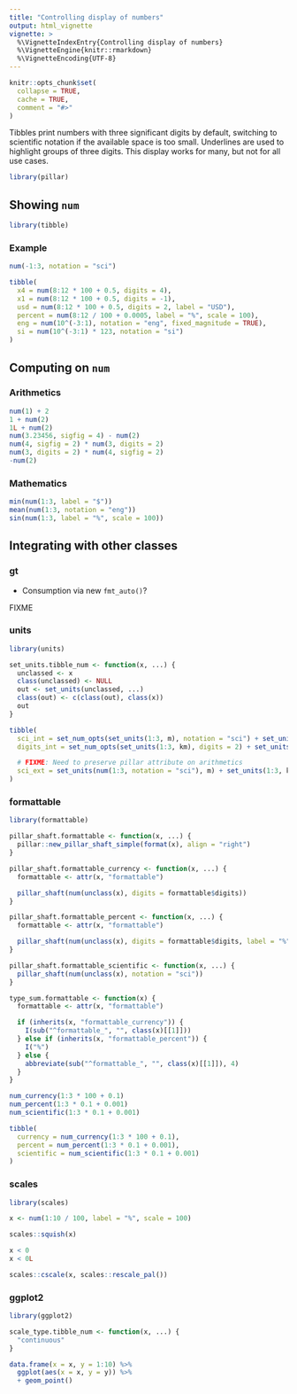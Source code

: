 ```yaml
---
title: "Controlling display of numbers"
output: html_vignette
vignette: >
  %\VignetteIndexEntry{Controlling display of numbers}
  %\VignetteEngine{knitr::rmarkdown}
  %\VignetteEncoding{UTF-8}
---
```


```r
knitr::opts_chunk$set(
  collapse = TRUE,
  cache = TRUE,
  comment = "#>"
)
```

Tibbles print numbers with three significant digits by default, switching to scientific notation if the available space is too small.
Underlines are used to highlight groups of three digits.
This display works for many, but not for all use cases.

```r
library(pillar)
```

## Showing `num`

```r
library(tibble)
```


### Example

```r
num(-1:3, notation = "sci")

tibble(
  x4 = num(8:12 * 100 + 0.5, digits = 4),
  x1 = num(8:12 * 100 + 0.5, digits = -1),
  usd = num(8:12 * 100 + 0.5, digits = 2, label = "USD"),
  percent = num(8:12 / 100 + 0.0005, label = "%", scale = 100),
  eng = num(10^(-3:1), notation = "eng", fixed_magnitude = TRUE),
  si = num(10^(-3:1) * 123, notation = "si")
)
```


## Computing on `num`

### Arithmetics

```r
num(1) + 2
1 + num(2)
1L + num(2)
num(3.23456, sigfig = 4) - num(2)
num(4, sigfig = 2) * num(3, digits = 2)
num(3, digits = 2) * num(4, sigfig = 2)
-num(2)
```

### Mathematics

```r
min(num(1:3, label = "$"))
mean(num(1:3, notation = "eng"))
sin(num(1:3, label = "%", scale = 100))
```

## Integrating with other classes

### gt

- Consumption via new `fmt_auto()`?

FIXME

### units

```r
library(units)

set_units.tibble_num <- function(x, ...) {
  unclassed <- x
  class(unclassed) <- NULL
  out <- set_units(unclassed, ...)
  class(out) <- c(class(out), class(x))
  out
}

tibble(
  sci_int = set_num_opts(set_units(1:3, m), notation = "sci") + set_units(1:3, km),
  digits_int = set_num_opts(set_units(1:3, km), digits = 2) + set_units(1:3, m),

  # FIXME: Need to preserve pillar attribute on arithmetics
  sci_ext = set_units(num(1:3, notation = "sci"), m) + set_units(1:3, km)
)
```

### formattable

```r
library(formattable)

pillar_shaft.formattable <- function(x, ...) {
  pillar::new_pillar_shaft_simple(format(x), align = "right")
}

pillar_shaft.formattable_currency <- function(x, ...) {
  formattable <- attr(x, "formattable")

  pillar_shaft(num(unclass(x), digits = formattable$digits))
}

pillar_shaft.formattable_percent <- function(x, ...) {
  formattable <- attr(x, "formattable")

  pillar_shaft(num(unclass(x), digits = formattable$digits, label = "%", scale = 100))
}

pillar_shaft.formattable_scientific <- function(x, ...) {
  pillar_shaft(num(unclass(x), notation = "sci"))
}

type_sum.formattable <- function(x) {
  formattable <- attr(x, "formattable")

  if (inherits(x, "formattable_currency")) {
    I(sub("^formattable_", "", class(x)[[1]]))
  } else if (inherits(x, "formattable_percent")) {
    I("%")
  } else {
    abbreviate(sub("^formattable_", "", class(x)[[1]]), 4)
  }
}

num_currency(1:3 * 100 + 0.1)
num_percent(1:3 * 0.1 + 0.001)
num_scientific(1:3 * 0.1 + 0.001)

tibble(
  currency = num_currency(1:3 * 100 + 0.1),
  percent = num_percent(1:3 * 0.1 + 0.001),
  scientific = num_scientific(1:3 * 0.1 + 0.001)
)
```

### scales

```r
library(scales)

x <- num(1:10 / 100, label = "%", scale = 100)

scales::squish(x)

x < 0
x < 0L

scales::cscale(x, scales::rescale_pal())
```

### ggplot2

```r
library(ggplot2)

scale_type.tibble_num <- function(x, ...) {
  "continuous"
}

data.frame(x = x, y = 1:10) %>%
  ggplot(aes(x = x, y = y)) %>%
  + geom_point()
```
